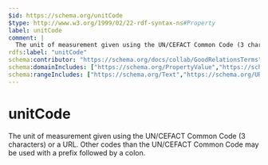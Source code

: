 ```yaml
---
$id: https://schema.org/unitCode
$type: http://www.w3.org/1999/02/22-rdf-syntax-ns#Property
label: unitCode
comment: |
  The unit of measurement given using the UN/CEFACT Common Code (3 characters) or a URL. Other codes than the UN/CEFACT Common Code may be used with a prefix followed by a colon.
rdfs:label: "unitCode"
schema:contributor: "https://schema.org/docs/collab/GoodRelationsTerms"
schema:domainIncludes: ["https://schema.org/PropertyValue","https://schema.org/QuantitativeValue","https://schema.org/UnitPriceSpecification","https://schema.org/TypeAndQuantityNode"]
schema:rangeIncludes: ["https://schema.org/Text","https://schema.org/URL"]
---
```


# unitCode

The unit of measurement given using the UN/CEFACT Common Code (3 characters) or a URL. Other codes than the UN/CEFACT Common Code may be used with a prefix followed by a colon.

